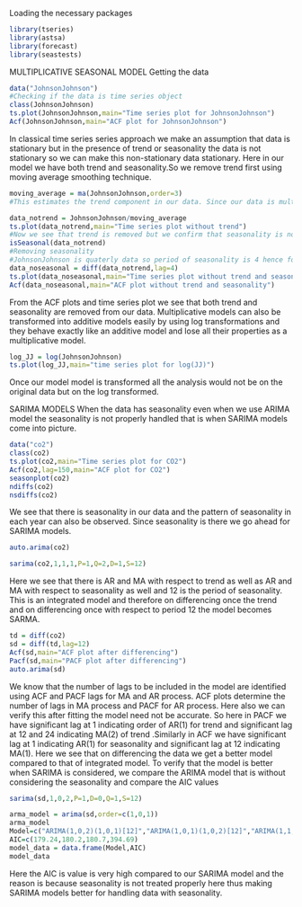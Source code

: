 Loading the necessary packages
```{r}
library(tseries)
library(astsa)
library(forecast)
library(seastests)

```
MULTIPLICATIVE SEASONAL MODEL
Getting the data
```{r}
data("JohnsonJohnson")
#Checking if the data is time series object
class(JohnsonJohnson)
ts.plot(JohnsonJohnson,main="Time series plot for JohnsonJohnson")
Acf(JohnsonJohnson,main="ACF plot for JohnsonJohnson")

```

In classical time series series approach we make an assumption that data is stationary but in the presence of trend or seasonality the data is not stationary so we can make this non-stationary data stationary.
Here in our model we have both trend and seasonality.So we remove trend first using moving average smoothing technique.

```{r}
moving_average = ma(JohnsonJohnson,order=3)
#This estimates the trend component in our data. Since our data is multiplicative in nature unlike in an additive model we divide this moving average from our data and thus deleting that trend component.

data_notrend = JohnsonJohnson/moving_average
ts.plot(data_notrend,main="Time series plot without trend")
#Now we see that trend is removed but we confirm that seasonality is not removed and thus it is still not stationary.
isSeasonal(data_notrend)
#Removing seasonality
#JohnsonJohnson is quaterly data so period of seasonality is 4 hence for eliminating this seasonality we differenec the data by order of 4.
data_noseasonal = diff(data_notrend,lag=4)
ts.plot(data_noseasonal,main="Time series plot without trend and seasonality")
Acf(data_noseasonal,main="ACF plot without trend and seasonality")
```
From the ACF plots and time series plot we see that both trend and seasonality are removed from our data.
Multiplicative models can also be transformed into additive models easily by using log transformations and they behave exactly like an additive model and lose all their properties as a multiplicative model.

```{r}
log_JJ = log(JohnsonJohnson)
ts.plot(log_JJ,main="time series plot for log(JJ)")
```
Once our model model is transformed all the analysis would not be on the original data but on the log transformed.

SARIMA MODELS
When the data has seasonality even when we use ARIMA model the seasonality is not properly handled that is when SARIMA models come into picture.

```{r}
data("co2")
class(co2)
ts.plot(co2,main="Time series plot for CO2")
Acf(co2,lag=150,main="ACF plot for CO2")
seasonplot(co2)
ndiffs(co2)
nsdiffs(co2)
```
We see that there is seasonality in our data and the pattern of seasonality in each year can also be observed.
Since seasonality is there we go ahead for SARIMA models.

```{r}
auto.arima(co2)
```


```{r}
sarima(co2,1,1,1,P=1,Q=2,D=1,S=12)
```
Here we see that there is AR and MA with respect to trend as well as AR and MA with respect to seasonality as well and 12 is the period of seasonality. This is an integrated model and therefore on differencing once the trend and on differencing once with respect to period 12 the model becomes SARMA.

```{r}
td = diff(co2)
sd = diff(td,lag=12)
Acf(sd,main="ACF plot after differencing")
Pacf(sd,main="PACF plot after differencing")
auto.arima(sd)
```
We know that the number of lags to be included in the model are identified using ACF and PACF lags for MA and AR process. ACF plots determine the number of lags in MA process and PACF for AR process. Here also we can verify this after fitting the model need not be accurate. So here in PACF we have significant lag at 1 indicating order of AR(1) for trend and significant lag at 12 and 24 indicating MA(2) of trend .Similarly in ACF we have significant lag at 1 indicating AR(1) for seasonality and significant lag at 12 indicating MA(1).
Here we see that on differencing the data we get a better model compared to that of integrated model.
To verify that the model is better when SARIMA is considered, we compare the ARIMA model that is without considering the seasonality and compare the AIC values
```{r}
sarima(sd,1,0,2,P=1,D=0,Q=1,S=12)
```

```{r}
arma_model = arima(sd,order=c(1,0,1))
arma_model
Model=c("ARIMA(1,0,2)(1,0,1)[12]","ARIMA(1,0,1)(1,0,2)[12]","ARIMA(1,1,1)(1,1,2)[12]","ARIMA(1,0,1)")
AIC=c(179.24,180.2,180.7,394.69)
model_data = data.frame(Model,AIC)
model_data
```
Here the AIC is value is very high compared to our SARIMA model and the reason is because seasonality is not treated properly here thus making SARIMA models better for handling data with seasonality.
